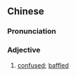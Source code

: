 {{also|雾嗄嗄}}
==Chinese==
{{zh-forms|s=雾嗄嗄|alt=霧煞煞,霧曬曬}}

===Pronunciation===
{{zh-pron
|mn=bū-sà-sà
|cat=a
}}

===Adjective===
{{zh-adj}}

# {{lb|zh|Min Nan}} [[confused]]; [[baffled]]